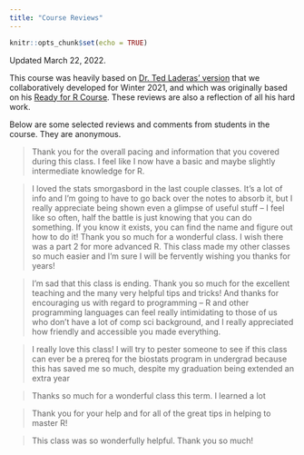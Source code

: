 ```yaml
---
title: "Course Reviews"
---
```


```r
knitr::opts_chunk$set(echo = TRUE)
```

Updated March 22, 2022.

This course was heavily based on [Dr. Ted Laderas' version](https://sph-r-programming.netlify.app/reviews/) that we collaboratively developed for Winter 2021, and which was originally based on his [Ready for R Course](https://ready4r.netlify.app/). These reviews are also a reflection of all his hard work.

Below are some selected reviews and comments from students in the course. They are anonymous. 

> Thank you for the overall pacing and information that you covered during this class. I feel like I now have a basic and maybe slightly intermediate knowledge for R.

> I loved the stats smorgasbord in the last couple classes. It's a lot of info and I'm going to have to go back over the notes to absorb it, but I really appreciate being shown even a glimpse of useful stuff -- I feel like so often, half the battle is just knowing that you can do something. If you know it exists, you can find the name and figure out how to do it! Thank you so much for a wonderful class. I wish there was a part 2 for more advanced R. This class made my other classes so much easier and I'm sure I will be fervently wishing you thanks for years!

> I'm sad that this class is ending. Thank you so much for the excellent teaching and the many very helpful tips and tricks! And thanks for encouraging us with regard to programming -- R and other programming languages can feel really intimidating to those of us who don't have a lot of comp sci background, and I really appreciated how friendly and accessible you made everything.

> I really love this class! I will try to pester someone to see if this class can ever be a prereq for the biostats program in undergrad because this has saved me so much, despite my graduation being extended an extra year

> Thanks so much for a wonderful class this term. I learned a lot

> Thank you for your help and for all of the great tips in helping to master R!

> This class was so wonderfully helpful. Thank you so much!
